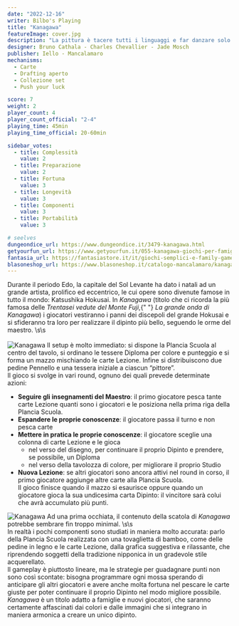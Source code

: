 ```yaml
---
date: "2022-12-16"
writer: Bilbo's Playing
title: "Kanagawa"
featureImage: cover.jpg
description: "La pittura è tacere tutti i linguaggi e far danzare solo la vista"
designer: Bruno Cathala - Charles Chevallier - Jade Mosch
publisher: Iello - Mancalamaro
mechanisms:
  - Carte
  - Drafting aperto
  - Collezione set
  - Push your luck

score: 7
weight: 2
player_count: 4
player_count_official: "2-4"
playing_time: 45min
playing_time_official: 20-60min

sidebar_votes:
  - title: Complessità
    value: 2
  - title: Preparazione
    value: 2
  - title: Fortuna
    value: 3
  - title: Longevità
    value: 3
  - title: Componenti
    value: 3
  - title: Portabilità
    value: 3

# seelves
dungeondice_url: https://www.dungeondice.it/3479-kanagawa.html
getyourfun_url: https://www.getyourfun.it/055-kanagawa-giochi-per-famiglia.html
fantasia_url: https://fantasiastore.it/it/giochi-semplici-e-family-games/6709-kanagawa.html
blasoneshop_url: https://www.blasoneshop.it/catalogo-mancalamaro/kanagawa-97-4
---
```


<Setting>
  Durante il periodo Edo, la capitale del Sol Levante ha dato i natali ad un
  grande artista, prolifico ed eccentrico, le cui opere sono divenute famose in
  tutto il mondo: Katsushika Hokusai. In <em>Kanagawa </em>(titolo che ci
  ricorda la più famosa delle<em> Trentasei vedute del Monte Fuji</em>,{" "}
  <em>La grande onda di Kanagawa</em>) i giocatori vestiranno i panni dei
  discepoli del grande Hokusai e si sfideranno tra loro per realizzare il
  dipinto più bello, seguendo le orme del maestro. \s\s
  <br />
  &nbsp;
  <br />
</Setting>

<img src="./game1.jpg" alt="Kanagawa" />

<Rules>
  Il setup è molto immediato: si dispone la Plancia Scuola al centro del tavolo,
  si ordinano le tessere Diploma per colore e punteggio e si forma un mazzo
  mischiando le carte Lezione. Infine si distribuiscono due pedine Pennello e
  una tessera iniziale a ciascun “pittore”.
  <br />
  Il gioco si svolge in vari round, ognuno dei quali prevede determinate
  azioni:&nbsp;
  <br />
  <ul>
    <li>
      <strong>Seguire gli insegnamenti del Maestro</strong>: il primo giocatore
      pesca tante carte Lezione quanti sono i giocatori e le posiziona nella
      prima riga della Plancia Scuola.
    </li>
    <li>
      <strong>Espandere le proprie conoscenze</strong>: il giocatore passa il
      turno e non pesca carte&nbsp;
    </li>
    <li>
      <strong>Mettere in pratica le proprie conoscenze</strong>: il giocatore
      sceglie una colonna di carte Lezione e le gioca
      <ul>
        <li>
          nel verso del disegno, per continuare il proprio Dipinto e prendere,
          se possibile, un Diploma
        </li>
        <li>
          nel verso della tavolozza di colore, per migliorare il proprio Studio
        </li>
      </ul>
    </li>
    <li>
      <strong>Nuova Lezione</strong>: se altri giocatori sono ancora attivi nel
      round in corso, il primo giocatore aggiunge altre carte alla Plancia
      Scuola.
      <br />
      Il gioco finisce quando il mazzo si esaurisce oppure quando un giocatore
      gioca la sua undicesima carta Dipinto: il vincitore sarà colui che avrà
      accumulato più punti.
    </li>
  </ul>
</Rules>

<img src="./game2.jpg" alt="Kanagawa" />

<Feedback>
  Ad una prima occhiata, il contenuto della scatola di <em>Kanagawa </em>
  potrebbe sembrare fin troppo minimal. \s\s
  <br />
  In realtà i pochi componenti sono studiati in maniera molto accurata: parlo della
  Plancia Scuola realizzata con una tovaglietta di bamboo, come delle pedine in legno
  e le carte Lezione, dalla grafica suggestiva e rilassante, che riprendendo soggetti
  della tradizione nipponica in un gradevole stile acquerellato.
  <br />
  Il gameplay è piuttosto lineare, ma le strategie per guadagnare punti non sono
  così scontate: bisogna programmare ogni mossa sperando di anticipare gli altri
  giocatori e avere anche molta fortuna nel pescare le carte giuste per poter continuare
  il proprio Dipinto nel modo migliore possibile.
  <br />
  <em>Kanagawa </em>è un titolo adatto a famiglie e nuovi giocatori, che saranno
  certamente affascinati dai colori e dalle immagini che si integrano in maniera
  armonica a creare un unico dipinto.&nbsp;
  <br />
</Feedback>

